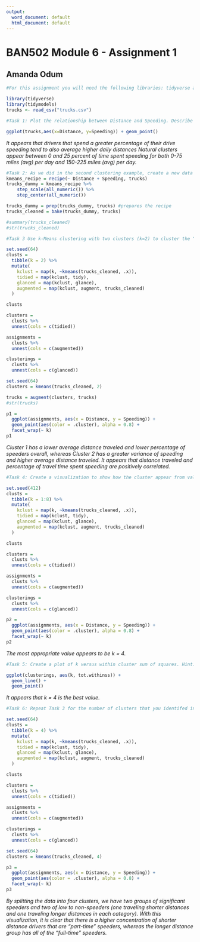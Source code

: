 ```yaml
---
output:
  word_document: default
  html_document: default
---
```

# BAN502 Module 6 - Assignment 1
## Amanda Odum

```r
#For this assignment you will need the following libraries: tidyverse and tidymodels. Before beginning the assignment tasks, you should read-in the “trucks.csv” dataset into a data frame called “trucks”. In this dataset, Driver_ID is a unique identifer for each delivery driver, Distance is the average mileage driven by each driver in a day, and Speeding is the percentage of the driver’s time in which he is driving at least 5 miles per hour over the speed limit.

library(tidyverse)
library(tidymodels)
trucks <- read_csv("trucks.csv")
```

```r
#Task 1: Plot the relationship between Distance and Speeding. Describe this relationship. Does there appear to be any natural clustering of drivers?

ggplot(trucks,aes(x=Distance, y=Speeding)) + geom_point()
```

*It appears that drivers that spend a greater percentage of their drive speeding tend to also average higher daily distances Natural clusters appear between 0 and 25 percent of time spent speeding for both 0-75 miles (avg) per day and 150-225 miles (avg) per day.*  

```r
#Task 2: As we did in the second clustering example, create a new data frame called “trucks_cleaned” that contains the scaled and centered variables. Two notes: 1) The “predictor” variables in the recipe are “Distance” and “Speeding” and 2) There is no need to create dummy variables as there are no categorical variables in the data.
kmeans_recipe = recipe(~ Distance + Speeding, trucks) 
trucks_dummy = kmeans_recipe %>% 
    step_scale(all_numeric()) %>%
    step_center(all_numeric()) 

trucks_dummy = prep(trucks_dummy, trucks) #prepares the recipe
trucks_cleaned = bake(trucks_dummy, trucks)

#summary(trucks_cleaned)
#str(trucks_cleaned)
```

```r
#Task 3 Use k-Means clustering with two clusters (k=2) to cluster the “trucks_cleaned” data frame. Use a random number seed of 64. Use augment to add the resulting clusters object to the the “trucks” data frame. Design an appropriate visualization to visualize the clusters. Comment on the clusters.

set.seed(64)
clusts = 
  tibble(k = 2) %>%
  mutate(
    kclust = map(k, ~kmeans(trucks_cleaned, .x)),
    tidied = map(kclust, tidy),
    glanced = map(kclust, glance),
    augmented = map(kclust, augment, trucks_cleaned)
  )

clusts

clusters = 
  clusts %>%
  unnest(cols = c(tidied))

assignments = 
  clusts %>% 
  unnest(cols = c(augmented))

clusterings = 
  clusts %>%
  unnest(cols = c(glanced))

set.seed(64)
clusters = kmeans(trucks_cleaned, 2)

trucks = augment(clusters, trucks)
#str(trucks)

p1 = 
  ggplot(assignments, aes(x = Distance, y = Speeding)) +
  geom_point(aes(color = .cluster), alpha = 0.8) + 
  facet_wrap(~ k)
p1


```

*Cluster 1 has a lower average distance traveled and lower percentage of speeders overall, whereas Cluster 2 has a greater variance of speeding and higher average distance traveled.  It appears that distance traveled and percentage of travel time spent speeding are positively correlated.*

```r
#Task 4: Create a visualization to show how the cluster appear from values of k from 1 to 8. Use a random number seed of 412. Which value of k appears to be most appropriate for this data?

set.seed(412)
clusts = 
  tibble(k = 1:8) %>%
  mutate(
    kclust = map(k, ~kmeans(trucks_cleaned, .x)),
    tidied = map(kclust, tidy),
    glanced = map(kclust, glance),
    augmented = map(kclust, augment, trucks_cleaned)
  )

clusts

clusters = 
  clusts %>%
  unnest(cols = c(tidied))

assignments = 
  clusts %>% 
  unnest(cols = c(augmented))

clusterings = 
  clusts %>%
  unnest(cols = c(glanced))

p2 = 
  ggplot(assignments, aes(x = Distance, y = Speeding)) +
  geom_point(aes(color = .cluster), alpha = 0.8) + 
  facet_wrap(~ k)
p2

```

*The most appropriate value appears to be k = 4.*

```r
#Task 5: Create a plot of k versus within cluster sum of squares. Hint: We did this in the first clustering lecture. Which value of k appears to be best?

ggplot(clusterings, aes(k, tot.withinss)) +
  geom_line() +
  geom_point()
```

*It appears that k = 4 is the best value.*

```r
#Task 6: Repeat Task 3 for the number of clusters that you identifed in Task 5. Use the same random number seed as in Task 3. Don’t forget to include your visualization. Comment on the resulting cluster.

set.seed(64)
clusts = 
  tibble(k = 4) %>%
  mutate(
    kclust = map(k, ~kmeans(trucks_cleaned, .x)),
    tidied = map(kclust, tidy),
    glanced = map(kclust, glance),
    augmented = map(kclust, augment, trucks_cleaned)
  )

clusts

clusters = 
  clusts %>%
  unnest(cols = c(tidied))

assignments = 
  clusts %>% 
  unnest(cols = c(augmented))

clusterings = 
  clusts %>%
  unnest(cols = c(glanced))

set.seed(64)
clusters = kmeans(trucks_cleaned, 4)

p3 = 
  ggplot(assignments, aes(x = Distance, y = Speeding)) +
  geom_point(aes(color = .cluster), alpha = 0.8) + 
  facet_wrap(~ k)
p3
```

*By splitting the data into four clusters, we have two groups of significant speeders and two of low to non-speeders (one traveling shorter distances and one traveling longer distances in each category).  With this visualization, it is clear that there is a higher concentration of shorter distance drivers that are "part-time" speeders, whereas the longer distance group has all of the "full-time" speeders.*
